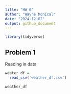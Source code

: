 ```yaml
---
title: "HW 6"
author: "Wayne Monical"
date: "2024-12-02"
output: github_document
---
```


```r
library(tidyverse)
```



## Problem 1

Reading in data
```r
weater_df = 
  read_csv('weather_df.csv')
```

```r
weather_df
```


